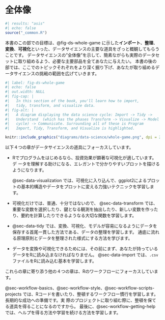 # 全体像 {#sec-whole-game-intro .unnumbered}

```r
#| results: "asis"
#| echo: false
source("_common.R")
```

本書のこの部での目標は、@fig-ds-whole-game に示した**インポート**、**整理**、**変換**、**可視化**といった、データサイエンスの主要な道具をざっと概観してもらうことです。
データサイエンスの"全体像"を示して、簡素ながらも実際のデータセットに取り組めるよう、必要な主要部品を全てあなたに与えたい。
本書の後の部では、ここでのトピックそれぞれをより深く掘り下げ、あなたが取り組めるデータサイエンスの挑戦の範囲を広げていきます。

```r
#| label: fig-ds-whole-game 
#| echo: false
#| out.width: NULL
#| fig-cap: |
#|   In this section of the book, you'll learn how to import,
#|   tidy, transform, and visualize data.
#| fig-alt: |
#|   A diagram displaying the data science cycle: Import -> Tidy ->
#|   Understand  (which has the phases Transform -> Visualize -> Model in a
#|   cycle) -> Communicate. Surrounding all of these is Program 
#|   Import, Tidy, Transform, and Visualize is highlighted.

knitr::include_graphics("diagrams/data-science/whole-game.png", dpi = 270)
```

以下４つの章がデータサイエンスの道具にフォーカスしています。

-   Rでプログラムをはじめるなら、投資効果が顕著な可視化が適しています。デ
    ータを理解する助けになる、エレガントで分かりやすいプロットを描けるようになります。

    @sec-data-visualization では、可視化に入り込んで、ggplot2によるプロットの基本的構造やデータをプロットに変える力強いテクニックを学習します。

-   可視化だけでは、普通、十分ではないので、 @sec-data-transform では、重要な変数を選択したり、鍵となる観測を抽出したり、新しい変数を作ったり、要約を計算したりできるようなる大切な関数を学習します。

-   @sec-data-tidy では、変換、可視化、モデルが容易になるようにデータを保存する首尾一貫した方法である、データの整理を学習します。
    通底に流れる原理原則とデータを整理された様式にする方法を学びます。

-   データを変換や可視化できるためには、その前にまず、あなたが持っているデータをRに読み込まなければなりません。
    @sec-data-import では、`.csv` ファイルをRに読み込む基本を学習します。

これらの章に寄り添う他の４つの章は、Rのワークフローにフォーカスしています。

@sec-workflow-basics、@sec-workflow-style、@sec-workflow-scripts-projects では、Rコードを書いたり、整頓するワークフロー慣行を学習します。
長期的な成功への準備です。実
際のプロジェクトに取り組む際に、整頓を保てる道具を得ることになるのですから。
最後に、@sec-workflow-getting-help では、ヘルプを得る方法や学習を続ける方法を学習します。
